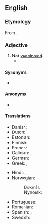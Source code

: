==English==

===Etymology===
From {{pre|en|un|vaccinated}}.

===Adjective===
{{en-adj|-}}

# Not [[vaccinated]].
#* {{quote-journal
|en
|date=July 29, 2021
|last=Klein
|first=Ezra
|authorlink=Ezra Klein
|title=What if the Unvaccinated Can’t Be Persuaded?
|journal={{w|New York Times}}
|archiveurl=https://web.archive.org/web/20210729091541/https://www.nytimes.com/2021/07/29/opinion/covid-vaccine-hesitancy.html
|archivedate=29 July 2021
|text=Which brings me to the difficult choice we face on coronavirus vaccinations. The conventional wisdom is that there is some argument, yet unmade and perhaps undiscovered, that will change the minds of the roughly 30 percent of American adults who haven’t gotten at least one dose. There probably isn’t. The '''unvaccinated''' often hold their views strongly, and many are making considered, cost-benefit calculations, given how they weigh the risks of the virus, and the information sources they trust to inform them of those risks.}}

====Synonyms====
* {{l|en|nonvaccinated}}

====Antonyms====
* {{l|en|vaccinated}}

====Translations====
{{trans-top|not vaccinated}}
* Danish: {{t|da|uvaccineret}}
* Dutch: {{t+|nl|ongevaccineerd}}
* Estonian: {{t|et|vaktsineerimata}}
* Finnish: {{t|fi|rokottamaton}}
* French: {{t+|fr|non-vacciné}}
* Galician: {{t|gl|[[non]] [[vacinado]]|m}}, {{t|gl|[[non]] [[vacinada]]|f}}
* German: {{t+|de|ungeimpft}}
* Greek: {{t+|el|αμπόλιαστος}}, {{t+|el|ανεμβολίαστος}}
{{trans-mid}}
* Hindi: {{t|hi|अटीकाकृत}}, {{t|hi|[[ग़ैर]] [[टीकाकृत]]}}
* Norwegian:
*: Bokmål: {{t|nb|uvaksinert}}
*: Nynorsk: {{t|nn|uvaksinert}}
* Portuguese: {{t|pt|[[não]] [[vacinado]]|m}}
* Romanian: {{t|ro|nevaccinat}}
* Spanish: {{t|es|[[no]] [[vacunado]]|m}}, {{t|es|[[no]] [[vacunada]]|f}}
* Swedish: {{t+|sv|ovaccinerad}}
{{trans-bottom}}